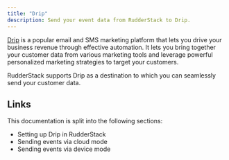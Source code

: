 ```yaml
---
title: "Drip"
description: Send your event data from RudderStack to Drip.
---
```


[Drip](https://drip.com/) is a popular email and SMS marketing platform that lets you drive your business revenue through effective automation. It lets you bring together your customer data from various marketing tools and leverage powerful personalized marketing strategies to target your customers.

RudderStack supports Drip as a destination to which you can seamlessly send your customer data.

## Links

This documentation is split into the following sections:

- <Link to="/destinations/streaming-destinations/drip/setting-up-drip-in-rudderstack/">Setting up Drip in RudderStack</Link>
- <Link to="/destinations/streaming-destinations/drip/drip-cloud-mode/">Sending events via cloud mode</Link>
- <Link to="/destinations/streaming-destinations/drip/drip-web-device-mode/">Sending events via device mode</Link>